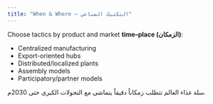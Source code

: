 ```yaml
---
title: "When & Where — التكتيك الصناعي"
---
```


Choose tactics by product and market **time–place (الزمكان)**:

- Centralized manufacturing
- Export-oriented hubs
- Distributed/localized plants
- Assembly models
- Participatory/partner models

<div class="rtl">
سلة غذاء العالم تتطلب زمكاناً دقيقاً يتماشى مع التحولات الكبرى حتى 2030م.
</div>
